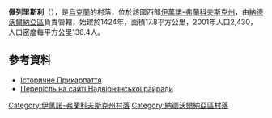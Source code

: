 {{coord|48|41|58|N|24|38|22|E|scale:30000|display=title}}

'''佩列里斯利'''（{{lang-uk|Перерісль}}），是[[烏克蘭|烏克蘭]]的村落，位於該國西部[[伊萬諾-弗蘭科夫斯克州|伊萬諾-弗蘭科夫斯克州]]，由[[納德沃爾納亞區|納德沃爾納亞區]]負責管轄，始建於1424年，面積17.8平方公里，2001年人口2,430，人口密度每平方公里136.4人。

==參考資料==
* [http://history.iv-fr.net/article.php?id=413 Історичне Прикарпаття] {{Wayback|url=http://history.iv-fr.net/article.php?id=413 |date=20180129195349 }} 
* [https://web.archive.org/web/20161227012904/http://www.nadrda.gov.ua/node/216 Перерісль на сайті Надвірнянської райради]

{{DEFAULTSORT:Перерісль}}
[[Category:伊萬諾-弗蘭科夫斯克州村落|Category:伊萬諾-弗蘭科夫斯克州村落]]
[[Category:納德沃爾納亞區村落|Category:納德沃爾納亞區村落]]


{{IvanoFrankivsk-geo-stub}}
